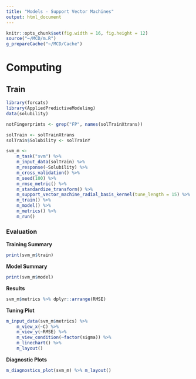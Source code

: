 ```yaml
---
title: "Models - Support Vector Machines"
output: html_document
---
```


```r

knitr::opts_chunk$set(fig.width = 16, fig.height = 12)
source("~/MCD/m.R")
g_prepareCache("~/MCD/Cache")

```

# Computing

## Train

```r

library(forcats)
library(AppliedPredictiveModeling)
data(solubility)

notFingerprints <- grep("FP", names(solTrainXtrans))

solTrain <- solTrainXtrans
solTrain$Solubility <- solTrainY

svm_m <-
    m_task("svm") %>%
    m_input_data(solTrain) %>%
    m_response(~Solubility) %>%
    m_cross_validation() %>%
    m_seed(100) %>%
    m_rmse_metric() %>%
    m_standardize_transform() %>%
    m_support_vector_machine_radial_basis_kernel(tune_length = 15) %>%
    m_train() %>%
    m_model() %>%
    m_metrics() %>%
    m_run()

```

### Evaluation

**Training Summary**
```r
print(svm_m$train)
```

**Model Summary**
```r
print(svm_m$model)
```

**Results**
```r
svm_m$metrics %>% dplyr::arrange(RMSE)
```

**Tuning Plot**

```r
m_input_data(svm_m$metrics) %>%
    m_view_x(~C) %>%
    m_view_y(~RMSE) %>%
    m_view_condition(~factor(sigma)) %>%
    m_linechart() %>%
    m_layout()
```

**Diagnostic Plots**

```r
m_diagnostics_plot(svm_m) %>% m_layout()
```
